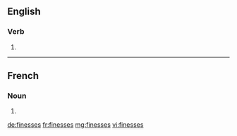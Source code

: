 ==English==

===Verb===
{{head|en|verb form}}

# {{en-third-person singular of|finesse}}

----

==French==

===Noun===
{{head|fr|plural|g=f-p}}

# {{plural of|finesse|lang=fr}}

[[de:finesses]]
[[fr:finesses]]
[[mg:finesses]]
[[vi:finesses]]